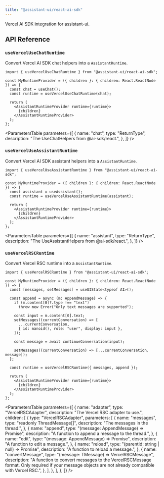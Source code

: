```yaml
---
title: "@assistant-ui/react-ai-sdk"
---
```


Vercel AI SDK integration for assistant-ui.


## API Reference

### `useVercelUseChatRuntime`

Convert Vercel AI SDK chat helpers into a `AssistantRuntime`.

```tsx
import { useVercelUseChatRuntime } from "@assistant-ui/react-ai-sdk";

const MyRuntimeProvider = ({ children }: { children: React.ReactNode }) => {
  const chat = useChat();
  const runtime = useVercelUseChatRuntime(chat);

  return (
    <AssistantRuntimeProvider runtime={runtime}>
      {children}
    </AssistantRuntimeProvider>
  );
};
```

<ParametersTable
  parameters={[
    {
      name: "chat",
      type: "ReturnType<typeof useChat>",
      description: "The UseChatHelpers from @ai-sdk/react.",
    },
  ]}
/>

### `useVercelUseAssistantRuntime`

Convert Vercel AI SDK assistant helpers into a `AssistantRuntime`.

```tsx
import { useVercelUseAssistantRuntime } from "@assistant-ui/react-ai-sdk";

const MyRuntimeProvider = ({ children }: { children: React.ReactNode }) => {
  const assistant = useAssistant();
  const runtime = useVercelUseAssistantRuntime(assistant);

  return (
    <AssistantRuntimeProvider runtime={runtime}>
      {children}
    </AssistantRuntimeProvider>
  );
};
```

<ParametersTable
  parameters={[
    {
      name: "assistant",
      type: "ReturnType<typeof useAssistant>",
      description: "The UseAssistantHelpers from @ai-sdk/react.",
    },
  ]}
/>

### `useVercelRSCRuntime`

Convert Vercel RSC runtime into a `AssistantRuntime`.

```tsx
import { useVercelRSCRuntime } from "@assistant-ui/react-ai-sdk";

const MyRuntimeProvider = ({ children }: { children: React.ReactNode }) => {
  const [messages, setMessages] = useUIState<typeof AI>();

  const append = async (m: AppendMessage) => {
    if (m.content[0]?.type !== "text")
      throw new Error("Only text messages are supported");

    const input = m.content[0].text;
    setMessages((currentConversation) => [
      ...currentConversation,
      { id: nanoid(), role: "user", display: input },
    ]);

    const message = await continueConversation(input);

    setMessages((currentConversation) => [...currentConversation, message]);
  };

  const runtime = useVercelRSCRuntime({ messages, append });

  return (
    <AssistantRuntimeProvider runtime={runtime}>
      {children}
    </AssistantRuntimeProvider>
  );
};
```

<ParametersTable
  parameters={[
    {
      name: "adapter",
      type: "VercelRSCAdapter<TMessage>",
      description: "The Vercel RSC adapter to use.",
      children: [
        {
          type: "VercelRSCAdapter<TMessage>",
          parameters: [
            {
              name: "messages",
              type: "readonly ThreadMessage[]",
              description: "The messages in the thread.",
            },
            {
              name: "append",
              type: "(message: AppendMessage) => Promise<void>",
              description: "A function to append a message to the thread.",
            },
            {
              name: "edit",
              type: "(message: AppendMessage) => Promise<void>",
              description: "A function to edit a message.",
            },
            {
              name: "reload",
              type: "(parentId: string | null) => Promise<void>",
              description: "A function to reload a message.",
            },
            {
              name: "convertMessage",
              type: "(message: TMessage) => VercelRSCMessage",
              description:
                "A function to convert messages to the VercelRSCMessage format. Only required if your message objects are not already compatible with Vercel RSC.",
            },
          ],
        },
      ],
    },
  ]}
/>
